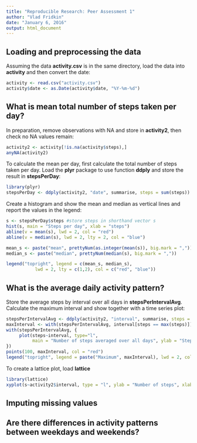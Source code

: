 ```yaml
---
title: "Reproducible Research: Peer Assessment 1"
author: "Vlad Fridkin"
date: "January 6, 2016"
output: html_document
---
```



## Loading and preprocessing the data
Assuming the data **activity.csv** is in the same directory, load the data into **activity** and then convert the date:
```r
activity <- read.csv("activity.csv")
activity$date <- as.Date(activity$date, "%Y-%m-%d")
```

## What is mean total number of steps taken per day?
In preparation, remove observations with NA and store in **activity2**, then check no NA values remain: 
```r
activity2 <- activity[!is.na(activity$steps),]
anyNA(activity2)
```
To calculate the mean per day, first calculate the total number of steps taken per day. Load the **plyr** package to use function **ddply** and store the result in **stepsPerDay**:
```r
library(plyr)
stepsPerDay <- ddply(activity2, "date", summarise, steps = sum(steps))
```    
Create a histogram and show the mean and median as vertical lines and report the values in the legend:
```r
s <- stepsPerDay$steps #store steps in shorthand vector s
hist(s, main = "Steps per day", xlab = "steps")
abline(v = mean(s), lwd = 2, col = "red")
abline(v = median(s), lwd = 2, lty = 2, col = "blue")

mean_s <- paste("mean", prettyNum(as.integer(mean(s)), big.mark = ","))
median_s <- paste("median", prettyNum(median(s), big.mark = ","))

legend("topright", legend = c(mean_s, median_s), 
           lwd = 2, lty = c(1,2), col = c("red", "blue"))
```

## What is the average daily activity pattern?
Store the average steps by interval over all days in **stepsPerIntervalAvg**.  Calculate the maximum interval and show together with a time series plot:
```r
stepsPerIntervalAvg <- ddply(activity2, "interval", summarise, steps = mean(steps))
maxInterval <- with(stepsPerIntervalAvg, interval[steps == max(steps)])
with(stepsPerIntervalAvg, {
     plot(steps~interval, type="l", 
          main = "Number of steps averaged over all days", ylab = "Steps", xlab = "Interval")
})
points(100, maxInterval, col = "red")
legend("topright", legend = paste("Maximum", maxInterval), lwd = 2, col = "red")
```

To create a lattice plot, load **lattice**
```r
library(lattice)
xyplot(s~activity2$interval, type = "l", ylab = "Number of steps", xlab = "Interval")
```


## Imputing missing values



## Are there differences in activity patterns between weekdays and weekends?
